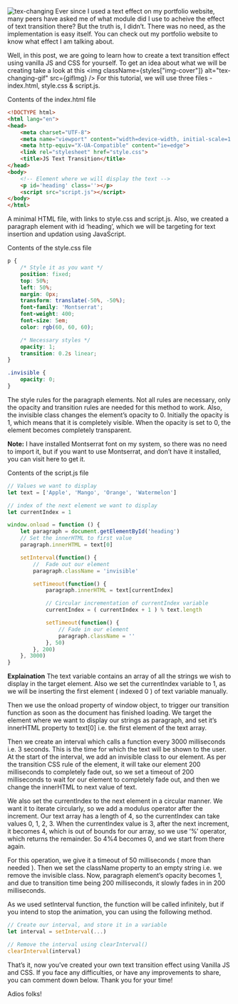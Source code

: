 

<div className={styles["Welcome"]}>
<img className={styles["img-cover"]} alt="tex-changing" src={cover} />
Ever since I used a text effect on my portfolio website, many peers have asked me of what module did I use to acheive the effect of text transition there? But the truth is, I didn’t. There was no need, as the implementation is easy itself. You can check out my portfolio website to know what effect I am talking about.

Well, in this post, we are going to learn how to create a text transition effect using vanilla JS and CSS for yourself. To get an idea about what we will be creating take a look at this
<img className={styles["img-cover"]} alt="tex-changing-gif" src={gifImg} />
For this tutorial, we will use three files - index.html, style.css & script.js.

Contents of the index.html file

```html
<!DOCTYPE html>
<html lang="en">
<head>
    <meta charset="UTF-8">
    <meta name="viewport" content="width=device-width, initial-scale=1.0">
    <meta http-equiv="X-UA-Compatible" content="ie=edge">
    <link rel="stylesheet" href="style.css">
    <title>JS Text Transition</title>
</head>
<body>
    <!-- Element where we will display the text -->
    <p id='heading' class=''></p>
    <script src="script.js"></script>
</body>
</html>
```
A minimal HTML file, with links to style.css and script.js. Also, we created a paragraph element with id ‘heading’, which we will be targeting for text insertion and updation using JavaScript.

Contents of the style.css file
```css
p {
    /* Style it as you want */
    position: fixed;
    top: 50%;
    left: 50%;
    margin: 0px;
    transform: translate(-50%, -50%);
    font-family: 'Montserrat';
    font-weight: 400;
    font-size: 5em;
    color: rgb(60, 60, 60);

    /* Necessary styles */
    opacity: 1;
    transition: 0.2s linear;
}

.invisible {
    opacity: 0;
}
```

The style rules for the paragraph elements. Not all rules are necessary, only the opacity and transition rules are needed for this method to work. Also, the invisible class changes the element’s opacity to 0. Initially the opacity is 1, which means that it is completely visible. When the opacity is set to 0, the element becomes completely transparent.

**Note:** I have installed Montserrat font on my system, so there was no need to import it, but if you want to use Montserrat, and don’t have it installed, you can visit here to get it.

Contents of the script.js file
```js
// Values we want to display
let text = ['Apple', 'Mango', 'Orange', 'Watermelon']

// index of the next element we want to display
let currentIndex = 1

window.onload = function () {
    let paragraph = document.getElementById('heading')
    // Set the innerHTML to first value
    paragraph.innerHTML = text[0]

    setInterval(function() {
        //  Fade out our element
        paragraph.className = 'invisible'

        setTimeout(function() {
            paragraph.innerHTML = text[currentIndex]

            // Circular incrementation of currentIndex variable
            currentIndex = ( currentIndex + 1 ) % text.length

            setTimeout(function() {
                // Fade in our element
                paragraph.className = ''
            }, 50)
        }, 200)
    }, 3000)
}
```
**Explaination**
The text variable contains an array of all the strings we wish to display in the target element. Also we set the currentIndex variable to 1, as we will be inserting the first element ( indexed 0 ) of text variable manually.

Then we use the onload property of window object, to trigger our transition function as soon as the document has finished loading. We target the element where we want to display our strings as paragraph, and set it’s innerHTML property to text[0] i.e. the first element of the text array.

Then we create an interval which calls a function every 3000 milliseconds i.e. 3 seconds. This is the time for which the text will be shown to the user. At the start of the interval, we add an invisible class to our element. As per the transition CSS rule of the element, it will take our element 200 milliseconds to completely fade out, so we set a timeout of 200 milliseconds to wait for our element to completely fade out, and then we change the innerHTML to next value of text.

We also set the currentIndex to the next element in a circular manner. We want it to iterate circularly, so we add a modulus operator after the increment. Our text array has a length of 4, so the currentIndex can take values 0, 1, 2, 3. When the currentIndex value is 3, after the next increment, it becomes 4, which is out of bounds for our array, so we use ‘%’ operator, which returns the remainder. So 4%4 becomes 0, and we start from there again.

For this operation, we give it a timeout of 50 milliseconds ( more than needed ). Then we set the className property to an empty string i.e. we remove the invisible class. Now, paragraph element’s opacity becomes 1, and due to transition time being 200 milliseconds, it slowly fades in in 200 milliseconds.

As we used setInterval function, the function will be called infinitely, but if you intend to stop the animation, you can using the following method.

```js
// Create our interval, and store it in a variable
let interval = setInterval(...)

// Remove the interval using clearInterval()
clearInterval(interval)
```
That’s it, now you’ve created your own text transition effect using Vanilla JS and CSS. If you face any difficulties, or have any improvements to share, you can comment down below. Thank you for your time!

Adios folks!

</div>